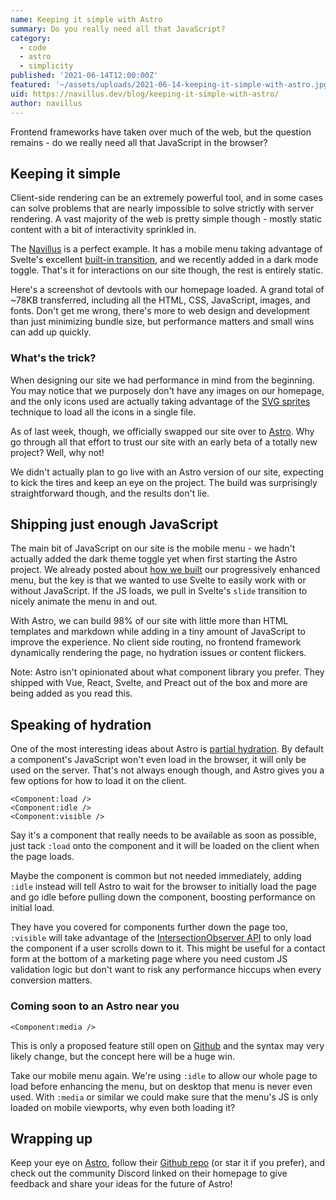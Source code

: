 ```yaml
---
name: Keeping it simple with Astro
summary: Do you really need all that JavaScript?
category:
  - code
  - astro
  - simplicity
published: '2021-06-14T12:00:00Z'
featured: '~/assets/uploads/2021-06-14-keeping-it-simple-with-astro.jpg'
uid: https://navillus.dev/blog/keeping-it-simple-with-astro/
author: navillus
---
```



Frontend frameworks have taken over much of the web, but the question remains - do we really need all that JavaScript in the browser?

## Keeping it simple

Client-side rendering can be an extremely powerful tool, and in some cases can solve problems that are nearly impossible to solve strictly with server rendering. A vast majority of the web is pretty simple though - mostly static content with a bit of interactivity sprinkled in.

The [Navillus](https://navillus.dev) is a perfect example. It has a mobile menu taking advantage of Svelte's excellent [built-in transition](https://svelte.dev/docs#svelte_transition), and we recently added in a dark mode toggle. That's it for interactions on our site though, the rest is entirely static.

<ArticlePhoto src="2021-06-14-navillus-dev-tools" />

Here's a screenshot of devtools with our homepage loaded. A grand total of ~78KB transferred, including all the HTML, CSS, JavaScript, images, and fonts. Don't get me wrong, there's more to web design and development than just minimizing bundle size, but performance matters and small wins can add up quickly.

### What's the trick?

When designing our site we had performance in mind from the beginning. You may notice that we purposely don't have any images on our homepage, and the only icons used are actually taking advantage of the [SVG sprites](https://css-tricks.com/svg-sprites-use-better-icon-fonts/) technique to load all the icons in a single file.

<Tweet id="1403481307657691139" />

As of last week, though, we officially swapped our site over to [Astro](https://astro.build). Why go through all that effort to trust our site with an early beta of a totally new project? Well, why not!

We didn't actually plan to go live with an Astro version of our site, expecting to kick the tires and keep an eye on the project. The build was surprisingly straightforward though, and the results don't lie.

## Shipping just enough JavaScript

The main bit of JavaScript on our site is the mobile menu - we hadn't actually added the dark theme toggle yet when first starting the Astro project. We already posted about [how we built](/blog/progressive-enhancement) our progressively enhanced menu, but the key is that we wanted to use Svelte to easily work with or without JavaScript. If the JS loads, we pull in Svelte's `slide` transition to nicely animate the menu in and out.

With Astro, we can build 98% of our site with little more than HTML templates and markdown while adding in a tiny amount of JavaScript to improve the experience. No client side routing, no frontend framework dynamically rendering the page, no hydration issues or content flickers.

Note: Astro isn't opinionated about what component library you prefer. They shipped with Vue, React, Svelte, and Preact out of the box and more are being added as you read this.

## Speaking of hydration

One of the most interesting ideas about Astro is [partial hydration](https://github.com/snowpackjs/astro#-partial-hydration). By default a component's JavaScript won't even load in the browser, it will only be used on the server. That's not always enough though, and Astro gives you a few options for how to load it on the client.

```astro
<Component:load />
<Component:idle />
<Component:visible />
```

Say it's a component that really needs to be available as soon as possible, just tack `:load` onto the component and it will be loaded on the client when the page loads.

Maybe the component is common but not needed immediately, adding `:idle` instead will tell Astro to wait for the browser to initially load the page and go idle before pulling down the component, boosting performance on initial load.

They have you covered for components further down the page too, `:visible` will take advantage of the [IntersectionObserver API](https://developer.mozilla.org/en-US/docs/Web/API/Intersection_Observer_API) to only load the component if a user scrolls down to it. This might be useful for a contact form at the bottom of a marketing page where you need custom JS validation logic but don't want to risk any performance hiccups when every conversion matters.

### Coming soon to an Astro near you

```astro
<Component:media />
```

This is only a proposed feature still open on [Github](https://github.com/snowpackjs/astro/issues/396) and the syntax may very likely change, but the concept here will be a huge win.

Take our mobile menu again. We're using `:idle` to allow our whole page to load before enhancing the menu, but on desktop that menu is never even used. With `:media` or similar we could make sure that the menu's JS is only loaded on mobile viewports, why even both loading it?

## Wrapping up

Keep your eye on [Astro](https://astro.build), follow their [Github repo](https://github.com/snowpackjs/astro) (or star it if you prefer), and check out the community Discord linked on their homepage to give feedback and share your ideas for the future of Astro!
